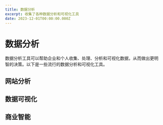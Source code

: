 ```yaml
---
title: 数据分析
excerpt: 收集了各种数据分析和可视化工具
date: 2023-12-01T00:00:00.000Z
---
```


# 数据分析

数据分析工具可以帮助企业和个人收集、处理、分析和可视化数据，从而做出更明智的决策。以下是一些流行的数据分析和可视化工具。

## 网站分析

<ResourceGrid>
  <ResourceCard 
    title="Google Analytics" 
    description="网站和应用分析工具" 
    url="https://analytics.google.com" 
    icon="📊"
    featured
  />
  <ResourceCard 
    title="Plausible Analytics" 
    description="简单、轻量级的网站分析" 
    url="https://plausible.io" 
    icon="📈"
    featured
  />
  <ResourceCard 
    title="Hotjar" 
    description="网站行为分析和反馈工具" 
    url="https://www.hotjar.com" 
    icon="🔥"
  />
</ResourceGrid>

## 数据可视化

<ResourceGrid>
  <ResourceCard 
    title="Tableau" 
    description="交互式数据可视化工具" 
    url="https://www.tableau.com" 
    icon="📊"
  />
  <ResourceCard 
    title="Power BI" 
    description="Microsoft 的商业分析工具" 
    url="https://powerbi.microsoft.com" 
    icon="⚡"
  />
  <ResourceCard 
    title="D3.js" 
    description="用于创建数据可视化的 JavaScript 库" 
    url="https://d3js.org" 
    icon="📉"
  />
</ResourceGrid>

## 商业智能

<ResourceGrid>
  <ResourceCard 
    title="Looker" 
    description="Google Cloud 的商业智能平台" 
    url="https://looker.com" 
    icon="👀"
  />
  <ResourceCard 
    title="Metabase" 
    description="开源商业智能工具" 
    url="https://www.metabase.com" 
    icon="📋"
  />
  <ResourceCard 
    title="Sisense" 
    description="商业智能和分析平台" 
    url="https://www.sisense.com" 
    icon="🧩"
  />
</ResourceGrid>

